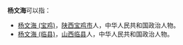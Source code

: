 '''杨文海'''可以指：
* [[杨文海_(宝鸡)|杨文海 (宝鸡)]]，[[陕西|陕西]][[宝鸡市|宝鸡市]]人，中华人民共和国政治人物。
* [[杨文海_(临县)|杨文海 (临县)]]，[[山西|山西]][[临县|临县]]人，中华人民共和国政治人物。
{{disambig}}